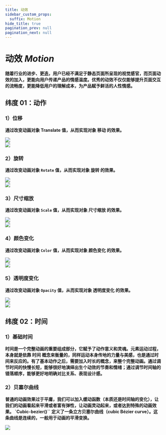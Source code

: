 ```yaml
---
title: 动效
sidebar_custom_props:
  suffix: Motion
hide_title: true
pagination_prev: null
pagination_next: null
---
```



# 动效 _Motion_

**随着行业的进步、更迭，用户已经不满足于静态页面所呈现的视觉感官，而页面动效的加入，更能向用户传递产品的情感温度。优秀的动效不仅仅能够提升页面交互的流畅度，更能降低用户的理解成本，为产品赋予鲜活的人性情感。**

## 纬度 01：动作

### 1）位移

**通过改变动画对象 <span className="code">Translate</span> 值，从而实现对象 <b className="red">移动</b> 的效果。**

<div className="flex">
  <div className="bg">
    <img src="https://cdn2.weimob.com/saas/@assets/saas-fe-retail-h5-stc/image/titian/doc/motion01.gif" />
  </div>
  <div className="bg">
    <img src="https://cdn2.weimob.com/saas/@assets/saas-fe-retail-h5-stc/image/titian/doc/motion02.gif" />
  </div>
</div>

### 2）旋转

**通过改变动画对象 `Rotate` 值，从而实现对象 <b className="red">旋转</b> 的效果。**

<div className="flex">
  <div className="bg">
    <img src="https://cdn2.weimob.com/saas/@assets/saas-fe-retail-h5-stc/image/titian/doc/spin01.gif" />
  </div>
  <div className="bg">
    <img src="https://cdn2.weimob.com/saas/@assets/saas-fe-retail-h5-stc/image/titian/doc/spin02.gif" />
  </div>
</div>

### 3）尺寸缩放

**通过改变动画对象 `Scale` 值，从而实现对象 <b className="red">尺寸缩放</b> 的效果。**

<div className="flex">
  <div className="bg">
    <img src="https://cdn2.weimob.com/saas/@assets/saas-fe-retail-h5-stc/image/titian/doc/zoom01.gif" />
  </div>
  <div className="bg">
    <img src="https://cdn2.weimob.com/saas/@assets/saas-fe-retail-h5-stc/image/titian/doc/zoom02.gif" />
  </div>
</div>

### 4）颜色变化

**通过改变动画对象 `Color` 值，从而实现对象 <b className="red">颜色变化</b> 的效果。**

<div className="flex">
  <div className="bg">
    <img src="https://cdn2.weimob.com/saas/@assets/saas-fe-retail-h5-stc/image/titian/doc/color01.gif" />
  </div>
  <div className="bg">
    <img src="https://cdn2.weimob.com/saas/@assets/saas-fe-retail-h5-stc/image/titian/doc/color02.gif" />
  </div>
</div>

### 5）透明度变化

**通过改变动画对象 `Opacity` 值，从而实现对象 <b className="red">透明度变化</b> 的效果。**

<div className="flex">
  <div className="bg">
    <img src="https://cdn2.weimob.com/saas/@assets/saas-fe-retail-h5-stc/image/titian/doc/transition01.gif" />
  </div>
  <div className="bg">
    <img src="https://cdn2.weimob.com/saas/@assets/saas-fe-retail-h5-stc/image/titian/doc/transition02.gif" />
  </div>
</div>

## 纬度 02：时间

### 1）基础时间

**时间是一个完整动画的重要组成部分，它赋予了动作意义和灵魂。元素运动过程，本身就是依靠 <b className="red">时间</b> 概念来衡量的，同样运动本身传地的力量与美感，也是通过时间来反应的。有了基本动作之后，需要加入时长的概念，来整个完整动画。通过调节时间的快慢长短，能够很好地演绎出生个动效的节奏和情绪；通过调节时间轴的错落顺序，能够更好地明确对比关系、表现设计感。**

### 2）贝塞尔曲线

**普通的动画效果过于平庸，我们可以加入缓动函数（本质还是时间轴的变化），让我们的动画看起来平滑或者富有弹性，让动画灵动起来，或者达到特殊的动画效果。 `Cubic-bezier()`` 定义了一条立方贝塞尔曲线（cubic Bézier curve）。这条曲线是连续的，一般用于动画的平滑变换。**

![](https://cdn2.weimob.com/saas/saas-fe-sirius-orion-node/production/157/motion-a.png)
